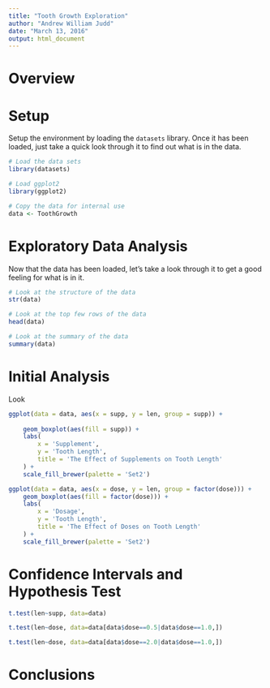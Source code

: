 ```yaml
---
title: "Tooth Growth Exploration"
author: "Andrew William Judd"
date: "March 13, 2016"
output: html_document
---
```


# Overview

# Setup

Setup the environment by loading the `datasets` library.  Once it has been loaded, just take a quick look through it to find out what is in the data.

```r
# Load the data sets
library(datasets)

# Load ggplot2
library(ggplot2)

# Copy the data for internal use
data <- ToothGrowth

```

# Exploratory Data Analysis

Now that the data has been loaded, let's take a look through it to get a good feeling for what is in it.

```r
# Look at the structure of the data
str(data)

# Look at the top few rows of the data
head(data)

# Look at the summary of the data
summary(data)
```

# Initial Analysis

Look 

```r
ggplot(data = data, aes(x = supp, y = len, group = supp)) +
    
    geom_boxplot(aes(fill = supp)) +
    labs(
        x = 'Supplement',
        y = 'Tooth Length',
        title = 'The Effect of Supplements on Tooth Length'
    ) +
    scale_fill_brewer(palette = 'Set2')
```

```r
ggplot(data = data, aes(x = dose, y = len, group = factor(dose))) +
    geom_boxplot(aes(fill = factor(dose))) +
    labs(
        x = 'Dosage',
        y = 'Tooth Length',
        title = 'The Effect of Doses on Tooth Length'
    ) +
    scale_fill_brewer(palette = 'Set2')
```

# Confidence Intervals and Hypothesis Test

```r
t.test(len~supp, data=data)
```

```r
t.test(len~dose, data=data[data$dose==0.5|data$dose==1.0,])
```

```r
t.test(len~dose, data=data[data$dose==2.0|data$dose==1.0,])
```

# Conclusions
